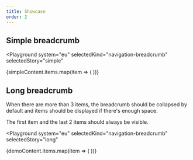 ```yaml
---
title: Showcase
order: 2
---
```




## Simple breadcrumb

<Playground
  system="eu"
  selectedKind="navigation-breadcrumb"
  selectedStory="simple"
>
  <div style={{ backgroundColor: '#004494' }}>
    <Breadcrumb label={simpleContent.label} ellipsisLabel="Click to expand">
      {simpleContent.items.map(item => (
        <BreadcrumbItem {...item} key={item.label} />
      ))}
    </Breadcrumb>
  </div>
</Playground>

## Long breadcrumb

When there are more than 3 items, the breadcrumb should be collapsed by default and items should be displayed if there's enough space.

The first item and the last 2 items should always be visible.

<Playground
  system="eu"
  selectedKind="navigation-breadcrumb"
  selectedStory="long"
>
  <div style={{ backgroundColor: '#004494' }}>
    <Breadcrumb label={demoContent.label} ellipsisLabel="Click to expand">
      {demoContent.items.map(item => (
        <BreadcrumbItem {...item} key={item.label} />
      ))}
    </Breadcrumb>
  </div>
</Playground>
